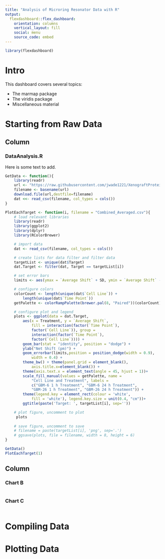 ```yaml
---
title: "Analysis of Microring Resonator Data with R"
output: 
  flexdashboard::flex_dashboard:
    orientation: columns
    vertical_layout: fill
    social: menu
    source_code: embed
---
```


```r
library(flexdashboard)
```
# Intro {.sidebar}

This dashboard covers several topics:

* The marmap package
* The viridis package
* Miscellaneous material

# Starting from Raw Data

Column {data-width=650}
-----------------------------------------------------------------------

### DataAnalysis.R

Here is some text to add.

```r
GetData <- function(){
	library(readr)
	url <- "https://raw.githubusercontent.com/jwade1221/XenograftProteinProfiling/master/Combined_Averaged.csv"
	filename <- basename(url)
	download.file(url,destfile=filename)
	dat <<- read_csv(filename, col_types = cols())
}

PlotEachTarget <- function(i, filename = "Combined_Averaged.csv"){
	# load relevant libraries
	library(readr)
	library(ggplot2)
	library(dplyr)
	library(RColorBrewer)

	# import data
	dat <- read_csv(filename, col_types = cols())

	# create lists for data filter and filter data
	targetList <- unique(dat$Target)
	dat.Target <- filter(dat, Target == targetList[i])

	# set error bars
	limits <- aes(ymax = `Average Shift` + SD, ymin = `Average Shift` - SD)

	# configure colors
	colorCount <- length(unique(dat$`Cell Line`)) + 
		length(unique(dat$`Time Point`))
	getPalette <- colorRampPalette(brewer.pal(8, "Paired"))(colorCount)

	# configure plot and legend
	plots <- ggplot(data = dat.Target,
		aes(x = Treatment, y = `Average Shift`, 
			fill = interaction(factor(`Time Point`), 
			factor(`Cell Line`)), group = 
			interaction(factor(`Time Point`), 
			factor(`Cell Line`)))) +
		geom_bar(stat = "identity", position = "dodge") +
		ylab("Net Shift (pm)") +
		geom_errorbar(limits,position = position_dodge(width = 0.9), 
			width = 0.4) +
		theme_bw() + theme(panel.grid = element_blank(), 
			axis.title.x=element_blank()) + 
		theme(axis.text.x = element_text(angle = 45, hjust = 1))+
		scale_fill_manual(values = getPalette, name = 
			"Cell Line and Treatment", labels = 
			c("GBM-6 1 h Treatment", "GBM-6 24 h Treatment",
			"GBM-26 1 h Treatment", "GBM-26 24 h Treatment")) + 
		theme(legend.key = element_rect(colour = 'white',
			fill = 'white'), legend.key.size = unit(0.4, "cm"))+
		ggtitle(paste('Target: ', targetList[i], sep=''))

	# plot figure, uncomment to plot
	 plots
		
	# save figure, uncomment to save
	# filename = paste(targetList[i], 'png', sep='.')
	# ggsave(plots, file = filename, width = 8, height = 6)
}

GetData()
PlotEachTarget(1)
```

Column {data-width=350}
-----------------------------------------------------------------------

### Chart B

```r

```

### Chart C

```r

```

# Compiling Data

# Plotting Data

